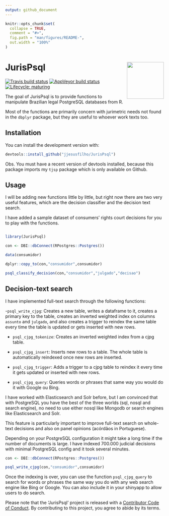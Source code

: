 ```yaml
---
output: github_document
---
```


<!-- README.md is generated from README.Rmd. Please edit that file -->

```r
knitr::opts_chunk$set(
  collapse = TRUE,
  comment = "#>",
  fig.path = "man/figures/README-",
  out.width = "100%"
)
```


# JurisPsql <img src='man/figures/logo.png' align="right" height="117" />

<!-- badges: start -->
[![Travis build status](https://travis-ci.org/jjesusfilho/JurisPsql.svg?branch=master)](https://travis-ci.org/jjesusfilho/JurisPsql)
[![AppVeyor build status](https://ci.appveyor.com/api/projects/status/github/jjesusfilho/JurisPsql?branch=master&svg=true)](https://ci.appveyor.com/project/jjesusfilho/JurisPsql)
[![Lifecycle: maturing](https://img.shields.io/badge/lifecycle-maturing-blue.svg)](https://www.tidyverse.org/lifecycle/#maturing)
<!-- badges: end -->

The goal of JurisPsql is to provide functions to manipulate Brazilian legal PostgreSQL databases from R.

Most of the functions are primarily concern with jurimetric needs not found in the `dbplyr` package, but they are useful to whoever work texts too.

## Installation

You can install the development version with:

``` r
devtools::install_github("jjesusfilho/JurisPsql")
```

Obs. You must have a recent version of devtools installed, because this package imports my `tjsp` package which is only available on Github.

## Usage

I will be adding new functions little by little, but right now there are two  very useful features, which are the decision classifier and the decision text search.

I have added a sample dataset of consumers' rights court decisions for you to play with the functions.

``` r 

library(JurisPsql)

con <- DBI::dbConnect(RPostgres::Postgres())

data(consumidor)

dplyr::copy_to(con,"consumidor",consumidor)

psql_classify_decision(con,"consumidor","julgado","decisao")
```

## Decision-text search

I have implemented full-text search through the following functions:

-`psql_write_cjpg`: Creates a new table, writes a dataframe to it, creates a primary key to the table, creates an inverted weighted index on columns `assunto` and `julgado`, and also creates a trigger to reindex the same table 
every time the table is updated or gets inserted with new rows.

- `psql_cjpg_tokenize`: Creates an inverted weighted index from a cjpg table.

- `psql_cjpg_insert`: Inserts new rows to a table. The whole table is automatically reindexed once new rows
are inserted.

- `psql_cjpg_trigger`: Adds a trigger to a cjpg table to reindex it every time it gets updated or inserted with new rows.

- `psql_cjpg_query`: Queries words or phrases that same way you would do it with Google ou Bing.

I have worked with Elasticsearch and Solr before, but I am convinced that with PostgreSQL you have the best of the three worlds (sql, nosql and search engine), no need to use either nosql like Mongodb or search engines like Elasticsearch and Solr.

This feature is particularly important to improve full-text search on whole-text decisions and also on panel opinions (acórdãos in Portuguese). 

Depending on your PostgreSQL configuration it might take a long time if the number of documents is large. I have indexed 700.000 judicial decisions with minimal PostgreSQL config and it took several minutes.

```r
con <- DBI::dbConnect(RPostgres::Postgres())

psql_write_cjpg(con,"consumidor",consumidor)
```
Once the indexing is over, you can use the function `psql_cjpg_query` to search for words or phrases the same way you do with any web search engine like Bing or Google. You can also include it in your shinyapp to allow users to do search.

Please note that the 'JurisPsql' project is released with a 
[Contributor Code of Conduct](.github/CODE_OF_CONDUCT.md).
By contributing to this project, you agree to abide by its terms.
